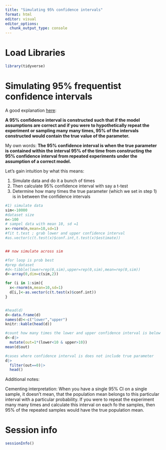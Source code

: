 ```yaml
---
title: "Simulating 95% confidence intervals"
format: html
editor: visual
editor_options: 
  chunk_output_type: console
---
```



# Load Libraries
```r
library(tidyverse)
```


# Simulating 95% frequentist confidence intervals 

A good explanation [here](https://thestatsgeek.com/2020/11/21/interpretation-of-frequentist-confidence-intervals-and-bayesian-credible-intervals/):

**A 95% confidence interval is constructed such that if the model assumptions are correct and if you were to hypothetically repeat the experiment or sampling many many times, 95% of the intervals constructed would contain the true value of the parameter.** 

My own words: **The 95% confidence interval is when the true parameter is contained within the interval 95% of the time from constructing the 95% confidence interval from repeated experiments under the assumption of a correct model.** 

Let's gain intuition by what this means:    

1. Simulate data and do it a bunch of times\
2. Then calculate 95% confidence interval with say a t-test 
3. Determine how many times the true parameter (which we set in step 1) is in between the confidence intervals   



```r
#1) simulate data 
sim<-10000
#dataset size
n<-100
# sampel data with mean 10, sd =1 
x<-rnorm(n,mean=10,sd=1)
#fit t.test ; grab lower and upper confidence interval
#as.vector(c(t.test(x)$conf.int,t.test(x)$estimate))


## now simulate across sim 

#for loop is prob best 
#prep dataset
#d<-tibble(lower=rep(0,sim),upper=rep(0,sim),mean=rep(0,sim))
d<-array(0,dim=c(sim,2))

for (i in 1:sim){
  x<-rnorm(n,mean=10,sd=1)
  d[i,]<-as.vector(c(t.test(x)$conf.int))
}


#head(d)
d<-data.frame(d)
names(d)<-c("lower","upper")
knitr::kable(head(d))

#count how many times the lower and upper confidence interval is below true value of 10
d<-d|>
  mutate(out=1*(lower<10 & upper>10))
mean(d$out)

#cases where confidence interval is does not include true parameter 
d|>
  filter(out==0)|>
  head()
```

Additional notes:\

Cementing interpretation: When you have a single 95% CI on a single sample, it doesn't mean, that the population mean belongs to this particular interval with a particular probability. If you were to repeat the experiment many many times and calculate this interval on each fo the samples, then 95% of the repeated samples would have the true population mean. 

# Session info 

```r
sessionInfo()
```


